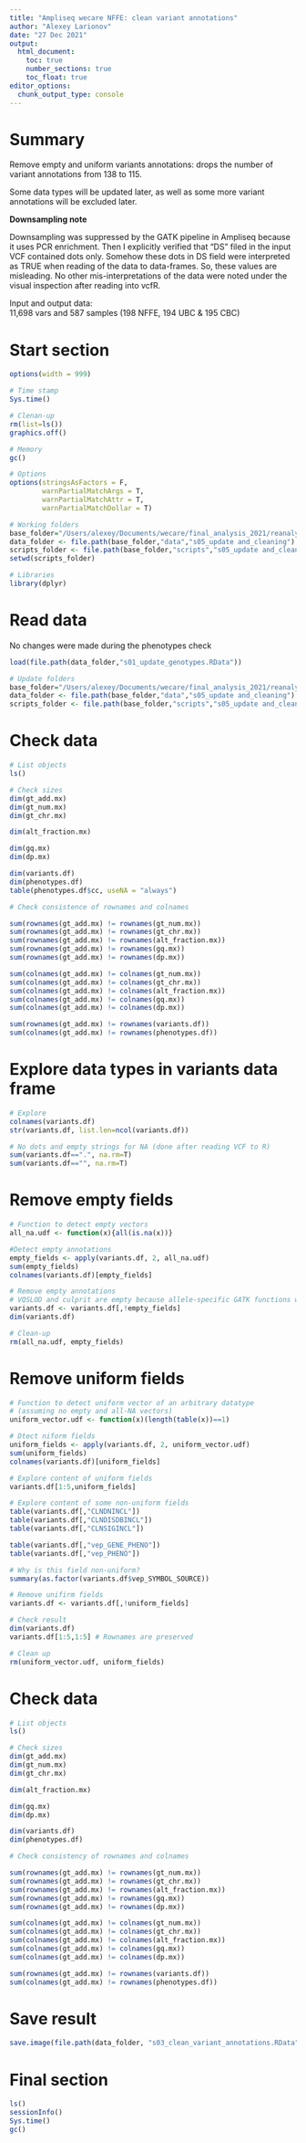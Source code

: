 ```yaml
---
title: "Ampliseq wecare NFFE: clean variant annotations"
author: "Alexey Larionov"
date: "27 Dec 2021"
output:
  html_document:
    toc: true
    number_sections: true
    toc_float: true
editor_options:
  chunk_output_type: console
---
```


# Summary  

Remove empty and uniform variants annotations: drops the number of variant annotations from 138 to 115.  

Some data types will be updated later, as well as some more variant annotations will be excluded later.  

**Downsampling note** 

Downsampling was suppressed by the GATK pipeline in Ampliseq because it uses PCR enrichment.  Then I explicitly verified that "DS" filed in the input VCF contained dots only.  Somehow these dots in DS field were interpreted as TRUE when reading of the data to data-frames.  So, these values are misleading.  No other mis-interpretations of the data were noted under the visual inspection after reading into vcfR.    

Input and output data:  
11,698 vars and 587 samples (198 NFFE, 194 UBC & 195 CBC)  

# Start section

<style>
pre {
  overflow-x: auto;
}
pre code {
  word-wrap: normal;
  white-space: pre;
}
</style>

```r
options(width = 999)
```

```r

# Time stamp
Sys.time()

# Clenan-up
rm(list=ls())
graphics.off()

# Memory
gc()

# Options
options(stringsAsFactors = F,
        warnPartialMatchArgs = T, 
        warnPartialMatchAttr = T, 
        warnPartialMatchDollar = T)

# Working folders
base_folder="/Users/alexey/Documents/wecare/final_analysis_2021/reanalysis_afterNov2021/ampliseq/s02_ampliseq_wecare_nfe"
data_folder <- file.path(base_folder,"data","s05_update and_cleaning")
scripts_folder <- file.path(base_folder,"scripts","s05_update and_cleaning")
setwd(scripts_folder)

# Libraries
library(dplyr)

```

# Read data

No changes were made during the phenotypes check   

```r

load(file.path(data_folder,"s01_update_genotypes.RData"))

# Update folders
base_folder="/Users/alexey/Documents/wecare/final_analysis_2021/reanalysis_afterNov2021/ampliseq/s02_ampliseq_wecare_nfe"
data_folder <- file.path(base_folder,"data","s05_update and_cleaning")
scripts_folder <- file.path(base_folder,"scripts","s05_update and_cleaning")

```

# Check data

```r

# List objects
ls()

# Check sizes
dim(gt_add.mx)
dim(gt_num.mx)
dim(gt_chr.mx)

dim(alt_fraction.mx)

dim(gq.mx)
dim(dp.mx)

dim(variants.df)
dim(phenotypes.df)
table(phenotypes.df$cc, useNA = "always")

# Check consistence of rownames and colnames

sum(rownames(gt_add.mx) != rownames(gt_num.mx))
sum(rownames(gt_add.mx) != rownames(gt_chr.mx))
sum(rownames(gt_add.mx) != rownames(alt_fraction.mx))
sum(rownames(gt_add.mx) != rownames(gq.mx))
sum(rownames(gt_add.mx) != rownames(dp.mx))

sum(colnames(gt_add.mx) != colnames(gt_num.mx))
sum(colnames(gt_add.mx) != colnames(gt_chr.mx))
sum(colnames(gt_add.mx) != colnames(alt_fraction.mx))
sum(colnames(gt_add.mx) != colnames(gq.mx))
sum(colnames(gt_add.mx) != colnames(dp.mx))

sum(rownames(gt_add.mx) != rownames(variants.df))
sum(colnames(gt_add.mx) != rownames(phenotypes.df)) 

```

# Explore data types in variants data frame

```r

# Explore
colnames(variants.df)
str(variants.df, list.len=ncol(variants.df))

# No dots and empty strings for NA (done after reading VCF to R)
sum(variants.df==".", na.rm=T)
sum(variants.df=="", na.rm=T)

```

# Remove empty fields

```r

# Function to detect empty vectors
all_na.udf <- function(x){all(is.na(x))}

#Detect empty annotations
empty_fields <- apply(variants.df, 2, all_na.udf)
sum(empty_fields)
colnames(variants.df)[empty_fields]

# Remove empty annotations
# VQSLOD and culprit are empty because allele-specific GATK functions were used
variants.df <- variants.df[,!empty_fields]
dim(variants.df)

# Clean-up
rm(all_na.udf, empty_fields)

```

# Remove uniform fields

```r

# Function to detect uniform vector of an arbitrary datatype
# (assuming no empty and all-NA vectors)
uniform_vector.udf <- function(x)(length(table(x))==1)

# Dtect niform fields 
uniform_fields <- apply(variants.df, 2, uniform_vector.udf)
sum(uniform_fields)
colnames(variants.df)[uniform_fields]

# Explore content of uniform fields 
variants.df[1:5,uniform_fields]

# Explore content of some non-uniform fields
table(variants.df[,"CLNDNINCL"])
table(variants.df[,"CLNDISDBINCL"])
table(variants.df[,"CLNSIGINCL"])

table(variants.df[,"vep_GENE_PHENO"])
table(variants.df[,"vep_PHENO"])

# Why is this field non-uniform?
summary(as.factor(variants.df$vep_SYMBOL_SOURCE))

# Remove unifirm fields
variants.df <- variants.df[,!uniform_fields]

# Check result
dim(variants.df)
variants.df[1:5,1:5] # Rownames are preserved

# Clean up
rm(uniform_vector.udf, uniform_fields)

```

# Check data

```r

# List objects
ls()

# Check sizes
dim(gt_add.mx)
dim(gt_num.mx)
dim(gt_chr.mx)

dim(alt_fraction.mx)

dim(gq.mx)
dim(dp.mx)

dim(variants.df)
dim(phenotypes.df)

# Check consistency of rownames and colnames

sum(rownames(gt_add.mx) != rownames(gt_num.mx))
sum(rownames(gt_add.mx) != rownames(gt_chr.mx))
sum(rownames(gt_add.mx) != rownames(alt_fraction.mx))
sum(rownames(gt_add.mx) != rownames(gq.mx))
sum(rownames(gt_add.mx) != rownames(dp.mx))

sum(colnames(gt_add.mx) != colnames(gt_num.mx))
sum(colnames(gt_add.mx) != colnames(gt_chr.mx))
sum(colnames(gt_add.mx) != colnames(alt_fraction.mx))
sum(colnames(gt_add.mx) != colnames(gq.mx))
sum(colnames(gt_add.mx) != colnames(dp.mx))

sum(rownames(gt_add.mx) != rownames(variants.df))
sum(colnames(gt_add.mx) != rownames(phenotypes.df)) 

```

# Save result

```r

save.image(file.path(data_folder, "s03_clean_variant_annotations.RData"))

```

# Final section

```r

ls()
sessionInfo()
Sys.time()
gc()

```
